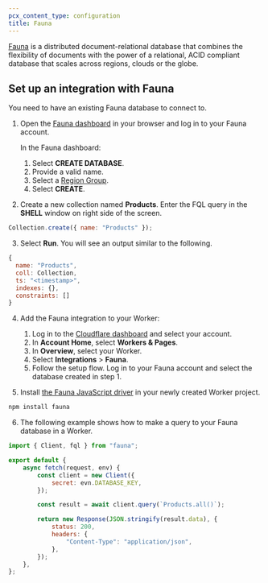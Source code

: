 ```yaml
---
pcx_content_type: configuration
title: Fauna
---
```



[Fauna](https://fauna.com/) is a distributed document-relational database that combines the flexibility of documents with the power of a relational, ACID compliant database that scales across regions, clouds or the globe.

<Render file="database_integrations_definition" />

## Set up an integration with Fauna

You need to have an existing Fauna database to connect to.

1. Open the [Fauna dashboard](https://dashboard.fauna.com/) in your browser and log in to your Fauna account.

   In the Fauna dashboard:

   1. Select **CREATE DATABASE**.
   2. Provide a valid name.
   3. Select a [Region Group](https://docs.fauna.com/fauna/current/administration/region_groups).
   4. Select **CREATE**.

2. Create a new collection named **Products**. Enter the FQL query in the **SHELL** window on right side of the screen.

```js title="Create a new collection"
Collection.create({ name: "Products" });
```

3. Select **Run**. You will see an output similar to the following.

```js title="Output"
{
  name: "Products",
  coll: Collection,
  ts: "<timestamp>",
  indexes: {},
  constraints: []
}
```

4. Add the Fauna integration to your Worker:

   1. Log in to the [Cloudflare dashboard](https://dash.cloudflare.com) and select your account.
   2. In **Account Home**, select **Workers & Pages**.
   3. In **Overview**, select your Worker.
   4. Select **Integrations** > **Fauna**.
   5. Follow the setup flow. Log in to your Fauna account and select the database created in step 1.

5. Install [the Fauna JavaScript driver](https://github.com/fauna/fauna-js) in your newly created Worker project.

```sh title="Install the Fauna driver"
npm install fauna
```

6. The following example shows how to make a query to your Fauna database in a Worker.

```js title="Query your Fauna database"
import { Client, fql } from "fauna";

export default {
	async fetch(request, env) {
		const client = new Client({
			secret: evn.DATABASE_KEY,
		});

		const result = await client.query(`Products.all()`);

		return new Response(JSON.stringify(result.data), {
			status: 200,
			headers: {
				"Content-Type": "application/json",
			},
		});
	},
};
```
